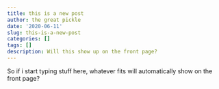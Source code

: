 ```yaml
---
title: this is a new post
author: the great pickle
date: '2020-06-11'
slug: this-is-a-new-post
categories: []
tags: []
description: Will this show up on the front page?
---
```


So if i start typing stuff here, whatever fits will automatically show on the front page?